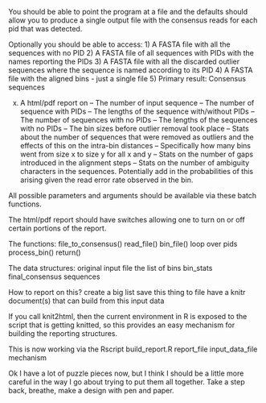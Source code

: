 You should be able to point the program at a file and the defaults should allow
you to produce a single output file with the consensus reads for each pid that
was detected.

Optionally you should be able to access:
1) A FASTA file with all the sequences with no PID
2) A FASTA file of all sequences with PIDs with the names reporting the PIDs
3) A FASTA file with all the discarded outlier sequences where the sequence is
named according to its PID
4) A FASTA file with the aligned bins - just a single file
5) Primary result: Consensus sequences

x) A html/pdf report on
-- The number of input sequence
-- The number of sequence with PIDs
-- The lengths of the sequence with/without PIDs
-- The number of sequences with no PIDs
-- The lengths of the sequences with no PIDs
-- The bin sizes before outlier removal took place
-- Stats about the number of sequences that were removed as outliers and the
effects of this on the intra-bin distances
-- Specifically how many bins went from size x to size y for all x and y
-- Stats on the number of gaps introduced in the alignment steps
-- Stats on the number of ambiguity characters in the sequences. Potentially
add in the probabilities of this arising given the read error rate observed in
the bin.

All possible parameters and arguments should be available via these batch
functions.

The html/pdf report should have switches allowing one to turn on or off certain
portions of the report.

The functions:
file_to_consensus()
  read_file()
  bin_file()
  loop over pids
    process_bin()
  return()

The data structures:
  original input file
  the list of bins
  bin_stats
  final_consensus sequences

How to report on this?
  create a big list
  save this thing to file
  have a knitr document(s) that can build from this input data

If you call knit2html, then the current environment in R is exposed to the
script that is getting knitted, so this provides an easy mechanism for building
the reporting structures.

This is now working via the Rscript build_report.R report_file input_data_file
mechanism

Ok I have a lot of puzzle pieces now, but I think I should be a little more
careful in the way I go about trying to put them all together. Take a step
back, breathe, make a design with pen and paper.
